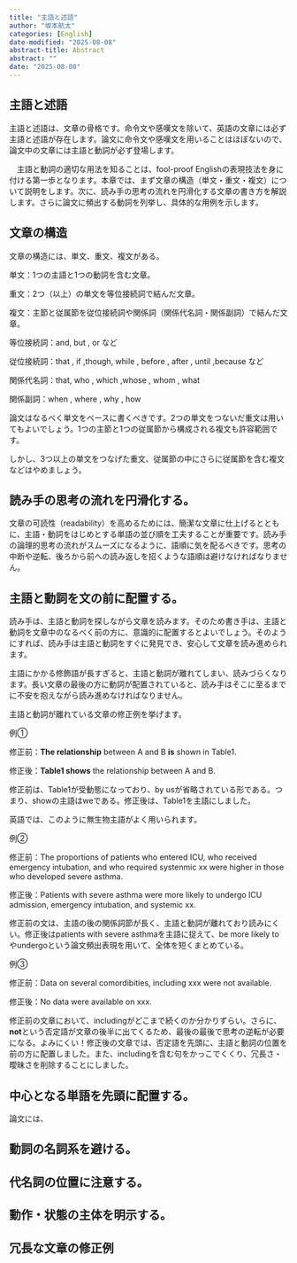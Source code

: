 ```yaml
---
title: "主語と述語"
author: "坂本航太"
categories: [English]
date-modified: "2025-08-08"
abstract-title: Abstract
abstract: ""
date: "2025-08-08"
---
```


## 主語と述語

主語と述語は、文章の骨格です。命令文や感嘆文を除いて、英語の文章には必ず主語と述語が存在します。論文に命令文や感嘆文を用いることはほぼないので、論文中の文章には主語と動詞が必ず登場します。

　主語と動詞の適切な用法を知ることは、fool-proof Englishの表現技法を身に付ける第一歩となります。本章では、まず文章の構造（単文・重文・複文）について説明をします。次に、読み手の思考の流れを円滑化する文章の書き方を解説します。さらに論文に頻出する動詞を列挙し、具体的な用例を示します。

## 文章の構造

文章の構造には、単文、重文、複文がある。

単文：1つの主語と1つの動詞を含む文章。

重文：2つ（以上）の単文を等位接続詞で結んだ文章。

複文：主節と従属節を従位接続詞や関係詞（関係代名詞・関係副詞）で結んだ文章。

等位接続詞：and, but , or など

従位接続詞：that , if ,though, while , before , after , until ,because など

関係代名詞：that, who , which ,whose , whom , what

関係副詞：when , where , why , how

論文はなるべく単文をベースに書くべきです。2つの単文をつないだ重文は用いてもよいでしょう。1つの主節と1つの従属節から構成される複文も許容範囲です。

しかし、3つ以上の単文をつなげた重文、従属節の中にさらに従属節を含む複文などはやめましょう。

## 読み手の思考の流れを円滑化する。

文章の可読性（readability）を高めるためには、簡潔な文章に仕上げるとともに、主語・動詞をはじめとする単語の並び順を工夫することが重要です。読み手の論理的思考の流れがスムーズになるように、語順に気を配るべきです。思考の中断や逆転、後ろから前への読み返しを招くような語順は避けなければなりません。

## 主語と動詞を文の前に配置する。

読み手は、主語と動詞を探しながら文章を読みます。そのため書き手は、主語と動詞を文章中のなるべく前の方に、意識的に配置するとよいでしょう。そのようにすれば、読み手は主語と動詞をすぐに発見でき、安心して文章を読み進められます。

主語にかかる修飾語が長すぎると、主語と動詞が離れてしまい、読みづらくなります。長い文章の最後の方に動詞が配置されていると、読み手はそこに至るまでに不安を抱えながら読み進めなければなりません。

主語と動詞が離れている文章の修正例を挙げます。

例①

修正前：**The relationship** between A and B **is** shown in Table1.

修正後：**Table1 shows** the relationship between A and B.

修正前は、Table1が受動態になっており、by usが省略されている形である。つまり、showの主語はweである。修正後は、Table1を主語にしました。

英語では、このように無生物主語がよく用いられます。

例②

修正前：The proportions of patients who entered ICU, who received emergency intubation, and who required systenmic xx were higher in those who developed severe asthma.

修正後：Patients with severe asthma were more likely to undergo ICU admission, emergency intubation, and systemic xx.

修正前の文は、主語の後の関係詞節が長く、主語と動詞が離れており読みにくい。修正後はpatients with severe asthmaを主語に捉えて、be more likely to やundergoという論文頻出表現を用いて、全体を短くまとめている。

例③

修正前：Data on several comordibities, including xxx were not available.

修正後：No data were available on xxx.

修正前の文章において、includingがどこまで続くのか分かりずらい。さらに、**not**という否定語が文章の後半に出てくるため、最後の最後で思考の逆転が必要になる。よみにくい！修正後の文章では、否定語を先頭に、主語と動詞の位置を前の方に配置しました。また、includingを含む句をかっこでくくり、冗長さ・曖昧さを削除することにしました。

## 中心となる単語を先頭に配置する。

論文には、

## 動詞の名詞系を避ける。

## 代名詞の位置に注意する。

## 動作・状態の主体を明示する。

## 冗長な文章の修正例